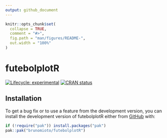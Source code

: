 ```yaml
---
output: github_document
---
```


<!-- README.md is generated from README.Rmd. Please edit that file -->

```r
knitr::opts_chunk$set(
  collapse = TRUE,
  comment = "#>",
  fig.path = "man/figures/README-",
  out.width = "100%"
)
```

# futebolplotR 

<!-- badges: start -->
[![Lifecycle: experimental](https://img.shields.io/badge/lifecycle-experimental-orange.svg)](https://lifecycle.r-lib.org/articles/stages.html#experimental)
[![CRAN status](https://www.r-pkg.org/badges/version/futebolplotR)](https://CRAN.R-project.org/package=futebolplotR)

<!-- badges: end -->

<!-- The goal of nbaplotR is to provide functions and geoms that help visualization of NBA/WNBA related analysis. It provides a ggplot2 geom that does the heavy lifting of plotting NBA/WNBA logos in high quality, with correct aspect ratio and possible transparency. All of this is done by the powerful [ggpath package](https://mrcaseb.github.io/ggpath/). -->

## Installation

<!-- The easiest way to get nbaplotR is to install it from [CRAN](https://cran.r-project.org/package=nbaplotR) with: -->

<!-- ``` r -->
<!-- install.packages("nbaplotR") -->
<!-- ``` -->

To get a bug fix or to use a feature from the development version, you can install the development version of futebolplotR either from [GitHub](https://github.com/brunomioto/futebolplotR/) with:

``` r
if (!require("pak")) install.packages("pak")
pak::pak("brunomioto/futebolplotR")
```
